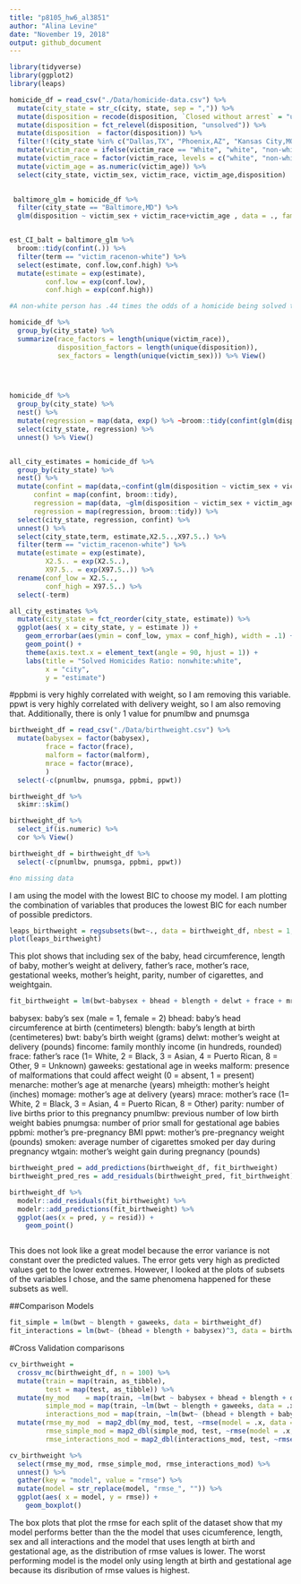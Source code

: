 ```yaml
---
title: "p8105_hw6_al3851"
author: "Alina Levine"
date: "November 19, 2018"
output: github_document
---
```


```r
library(tidyverse)
library(ggplot2)
library(leaps)
```



```r

homicide_df = read_csv("./Data/homicide-data.csv") %>%
  mutate(city_state = str_c(city, state, sep = ",")) %>%
  mutate(disposition = recode(disposition, `Closed without arrest` = "unsolved", `Open/No arrest` = "unsolved",    `Closed by arrest` = "solved")) %>%
  mutate(disposition = fct_relevel(disposition, "unsolved")) %>%
  mutate(disposition  = factor(disposition)) %>%
  filter(!(city_state %in% c("Dallas,TX", "Phoenix,AZ", "Kansas City,MO", "Tulsa,AL"))) %>%
  mutate(victim_race = ifelse(victim_race == "White", "white", "non-white")) %>%
  mutate(victim_race = factor(victim_race, levels = c("white", "non-white"))) %>%
  mutate(victim_age = as.numeric(victim_age)) %>%
  select(city_state, victim_sex, victim_race, victim_age,disposition)
  

```


```r
 baltimore_glm = homicide_df %>%
  filter(city_state == "Baltimore,MD") %>%
  glm(disposition ~ victim_sex + victim_race+victim_age , data = ., family = binomial())


est_CI_balt = baltimore_glm %>%
  broom::tidy(confint(.)) %>%
  filter(term == "victim_racenon-white") %>%
  select(estimate, conf.low,conf.high) %>%
  mutate(estimate = exp(estimate),
         conf.low = exp(conf.low),
         conf.high = exp(conf.high))

#A non-white person has .44 times the odds of a homicide being solved than a white person

```

```r

homicide_df %>%
  group_by(city_state) %>%
  summarize(race_factors = length(unique(victim_race)),
            disposition_factors = length(unique(disposition)),
            sex_factors = length(unique(victim_sex))) %>% View()
  




```


```r
homicide_df %>%
  group_by(city_state) %>%
  nest() %>%
  mutate(regression = map(data, exp() %>% ~broom::tidy(confint(glm(disposition ~ victim_sex + victim_age + victim_race, data = .x, family = binomial()))))) %>%
  select(city_state, regression) %>%
  unnest() %>% View()


all_city_estimates = homicide_df %>%
  group_by(city_state) %>%
  nest() %>%
  mutate(confint = map(data,~confint(glm(disposition ~ victim_sex + victim_age + victim_race, data = .x, family = binomial()))),
      confint = map(confint, broom::tidy),
      regression = map(data, ~glm(disposition ~ victim_sex + victim_age + victim_race, data = .x, family = binomial())),
      regression = map(regression, broom::tidy)) %>%
  select(city_state, regression, confint) %>%
  unnest() %>%
  select(city_state,term, estimate,X2.5..,X97.5..) %>%
  filter(term == "victim_racenon-white") %>%
  mutate(estimate = exp(estimate),
         X2.5.. = exp(X2.5..),
         X97.5.. = exp(X97.5..)) %>%
  rename(conf_low = X2.5..,
         conf_high = X97.5..) %>%
  select(-term)

all_city_estimates %>%
  mutate(city_state = fct_reorder(city_state, estimate)) %>%
  ggplot(aes( x = city_state, y = estimate )) +
    geom_errorbar(aes(ymin = conf_low, ymax = conf_high), width = .1) +
    geom_point() +
    theme(axis.text.x = element_text(angle = 90, hjust = 1)) +
    labs(title = "Solved Homicides Ratio: nonwhite:white",
         x = "city",
         y = "estimate")

```

#ppbmi is very highly correlated with weight, so I am removing this variable. ppwt is very highly correlated with delivery weight, so I am also removing that. Additionally, there is only 1 value for pnumlbw and pnumsga
```r

birthweight_df = read_csv("./Data/birthweight.csv") %>%
  mutate(babysex = factor(babysex),
         frace = factor(frace),
         malform = factor(malform),
         mrace = factor(mrace),
         )
  select(-c(pnumlbw, pnumsga, ppbmi, ppwt))  

birthweight_df %>%
  skimr::skim()

birthweight_df %>%
  select_if(is.numeric) %>%
  cor %>% View()

birthweight_df = birthweight_df %>%
  select(-c(pnumlbw, pnumsga, ppbmi, ppwt))

#no missing data

```


I am using the model with the lowest BIC to choose my model. I am plotting the combination of variables that produces the lowest BIC for each number of possible predictors. 
```r

leaps_birthweight = regsubsets(bwt~., data = birthweight_df, nbest = 1, nvmax= 16)
plot(leaps_birthweight)

```

This plot shows that including sex of the baby, head circumference, length of baby, mother's weight at delivery, father's race, mother's race, gestational weeks, mother's height, parity, number of cigarettes, and weightgain. 

```r
fit_birthweight = lm(bwt~babysex + bhead + blength + delwt + frace + mrace + gaweeks + mheight + wtgain + smoken, data = birthweight_df)
```




babysex: baby’s sex (male = 1, female = 2)
bhead: baby’s head circumference at birth (centimeters)
blength: baby’s length at birth (centimeteres)
bwt: baby’s birth weight (grams)
delwt: mother’s weight at delivery (pounds)
fincome: family monthly income (in hundreds, rounded)
frace: father’s race (1= White, 2 = Black, 3 = Asian, 4 = Puerto Rican, 8 = Other, 9 = Unknown)
gaweeks: gestational age in weeks
malform: presence of malformations that could affect weight (0 = absent, 1 = present)
menarche: mother’s age at menarche (years)
mheigth: mother’s height (inches)
momage: mother’s age at delivery (years)
mrace: mother’s race (1= White, 2 = Black, 3 = Asian, 4 = Puerto Rican, 8 = Other)
parity: number of live births prior to this pregnancy
pnumlbw: previous number of low birth weight babies
pnumgsa: number of prior small for gestational age babies
ppbmi: mother’s pre-pregnancy BMI
ppwt: mother’s pre-pregnancy weight (pounds)
smoken: average number of cigarettes smoked per day during pregnancy
wtgain: mother’s weight gain during pregnancy (pounds)

```r

  
birthweight_pred = add_predictions(birthweight_df, fit_birthweight)
birthweight_pred_res = add_residuals(birthweight_pred, fit_birthweight)

birthweight_df %>% 
  modelr::add_residuals(fit_birthweight) %>% 
  modelr::add_predictions(fit_birthweight) %>%
  ggplot(aes(x = pred, y = resid)) +
    geom_point()



```

This does not look like a great model because the error variance is not constant over the predicted values. The error gets very high as predicted values get to the lower extremes. However, I looked at the plots of subsets of the variables I chose, and the same phenomena happened for these subsets as well. 

##Comparison Models

```r

fit_simple = lm(bwt ~ blength + gaweeks, data = birthweight_df)
fit_interactions = lm(bwt~ (bhead + blength + babysex)^3, data = birthweight_df)


```

#Cross Validation comparisons 

```r

cv_birthweight = 
  crossv_mc(birthweight_df, n = 100) %>%
  mutate(train = map(train, as_tibble),
         test = map(test, as_tibble)) %>%
  mutate(my_mod    = map(train, ~lm(bwt ~ babysex + bhead + blength + delwt + frace + mrace + gaweeks + mheight + wtgain + smoken, data = .x)),
         simple_mod = map(train, ~lm(bwt ~ blength + gaweeks, data = .x)),
         interactions_mod = map(train, ~lm(bwt~ (bhead + blength + babysex)^3, data = .x))) %>% 
  mutate(rmse_my_mod  = map2_dbl(my_mod, test, ~rmse(model = .x, data = .y)),
         rmse_simple_mod = map2_dbl(simple_mod, test, ~rmse(model = .x, data = .y)),
         rmse_interactions_mod = map2_dbl(interactions_mod, test, ~rmse(model = .x, data = .y)))
```


```r

cv_birthweight %>%
  select(rmse_my_mod, rmse_simple_mod, rmse_interactions_mod) %>%
  unnest() %>%
  gather(key = "model", value = "rmse") %>%
  mutate(model = str_replace(model, "rmse_", "")) %>%
  ggplot(aes( x = model, y = rmse)) +
    geom_boxplot()


```

The box plots that plot the rmse for each split of the dataset show that my model performs better than the the model that uses cicumference, length, sex and all interactions and the model that uses length at birth and gestational age, as the distribution of rmse values is lower. The worst performing model is the model only using length at birth and gestational age because its disribution of rmse values is highest.  
